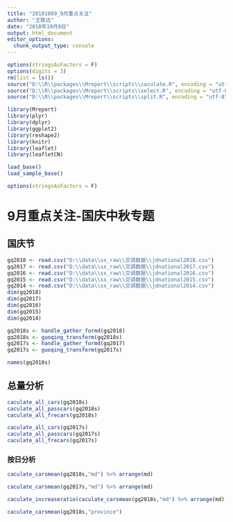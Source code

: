 ```yaml
---
title: "20181009_9月重点关注"
author: "王致远"
date: "2018年10月9日"
output: html_document
editor_options: 
  chunk_output_type: console
---
```



```r
options(stringsAsFactors = F)
options(digits = 3)
rm(list = ls())
source("D:\\R\\packages\\Mreport\\scripts\\caculate.R", encoding = "utf-8")
source("D:\\R\\packages\\Mreport\\scripts\\select.R", encoding = "utf-8")
source("D:\\R\\packages\\Mreport\\scripts\\split.R", encoding = "utf-8")
```

```r
library(Mreport)
library(plyr)
library(dplyr)
library(ggplot2)
library(reshape2)
library(knitr)
library(leaflet)
library(leafletCN)
```

```r
load_base()
load_sample_base()
```


```r
options(stringsAsFactors = F)
```


# 9月重点关注-国庆中秋专题

## 国庆节

```r
gq2018 <- read.csv("D:\\data\\sx_raw\\交调数据\\jdnational2018.csv")
gq2017 <- read.csv("D:\\data\\sx_raw\\交调数据\\jdnational2017.csv")
gq2016 <- read.csv("D:\\data\\sx_raw\\交调数据\\jdnational2016.csv")
gq2015 <- read.csv("D:\\data\\sx_raw\\交调数据\\jdnational2015.csv")
gq2014 <- read.csv("D:\\data\\sx_raw\\交调数据\\jdnational2014.csv")
dim(gq2018)
dim(gq2017)
dim(gq2016)
dim(gq2015)
dim(gq2014)
```

```r
gq2018s <- handle_gather_formd(gq2018)
gq2018s <- guoqing_transform(gq2018s)
gq2017s <- handle_gather_formd(gq2017)
gq2017s <- guoqing_transform(gq2017s)
```

```r
names(gq2018s)
```

## 总量分析

```r
caculate_all_cars(gq2018s)
caculate_all_passcars(gq2018s)
caculate_all_frecars(gq2018s)
```

```r
caculate_all_cars(gq2017s)
caculate_all_passcars(gq2017s)
caculate_all_frecars(gq2017s)
```

### 按日分析

```r
caculate_carsmean(gq2018s,"md") %>% arrange(md)
```

```r
caculate_carsmean(gq2017s,"md") %>% arrange(md)
```

```r
caculate_increaseratio(caculate_carsmean(gq2018s,"md") %>% arrange(md),caculate_carsmean(gq2017s,"md") %>% arrange(md)) %>% arrange(md)
```


```r
caculate_carsmean(gq2018s,"province")
```





